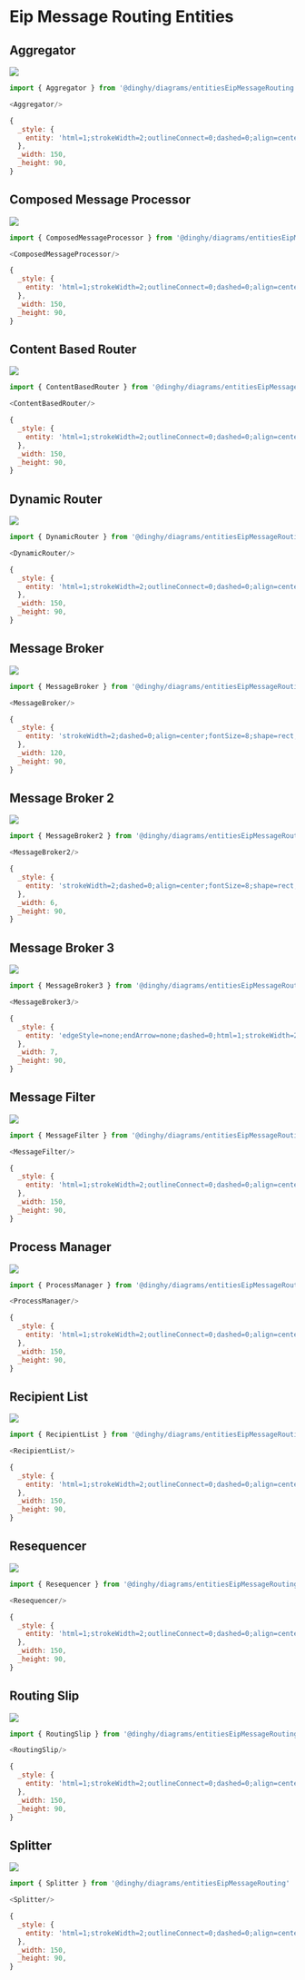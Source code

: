 
# Eip Message Routing Entities


## Aggregator

<Tabs>
  <TabItem value="Preview">

![](./aggregator.png#drawio)

  </TabItem>
  <TabItem value="Usage">
    
```js
import { Aggregator } from '@dinghy/diagrams/entitiesEipMessageRouting'

<Aggregator/>
```

  </TabItem>
  <TabItem value="Definition">
    
```js
{
  _style: {
    entity: 'html=1;strokeWidth=2;outlineConnect=0;dashed=0;align=center;fontSize=8;fillColor=#c0f5a9;verticalLabelPosition=bottom;verticalAlign=top;shape=mxgraph.eip.aggregator;',
  },
  _width: 150,
  _height: 90,
}
```

  </TabItem>
</Tabs>


## Composed Message Processor

<Tabs>
  <TabItem value="Preview">

![](./composed-message-processor.png#drawio)

  </TabItem>
  <TabItem value="Usage">
    
```js
import { ComposedMessageProcessor } from '@dinghy/diagrams/entitiesEipMessageRouting'

<ComposedMessageProcessor/>
```

  </TabItem>
  <TabItem value="Definition">
    
```js
{
  _style: {
    entity: 'html=1;strokeWidth=2;outlineConnect=0;dashed=0;align=center;fontSize=8;fillColor=#c0f5a9;verticalLabelPosition=bottom;verticalAlign=top;shape=mxgraph.eip.composed_message_processor;',
  },
  _width: 150,
  _height: 90,
}
```

  </TabItem>
</Tabs>


## Content Based Router

<Tabs>
  <TabItem value="Preview">

![](./content-based-router.png#drawio)

  </TabItem>
  <TabItem value="Usage">
    
```js
import { ContentBasedRouter } from '@dinghy/diagrams/entitiesEipMessageRouting'

<ContentBasedRouter/>
```

  </TabItem>
  <TabItem value="Definition">
    
```js
{
  _style: {
    entity: 'html=1;strokeWidth=2;outlineConnect=0;dashed=0;align=center;fontSize=8;fillColor=#c0f5a9;verticalLabelPosition=bottom;verticalAlign=top;shape=mxgraph.eip.content_based_router;',
  },
  _width: 150,
  _height: 90,
}
```

  </TabItem>
</Tabs>


## Dynamic Router

<Tabs>
  <TabItem value="Preview">

![](./dynamic-router.png#drawio)

  </TabItem>
  <TabItem value="Usage">
    
```js
import { DynamicRouter } from '@dinghy/diagrams/entitiesEipMessageRouting'

<DynamicRouter/>
```

  </TabItem>
  <TabItem value="Definition">
    
```js
{
  _style: {
    entity: 'html=1;strokeWidth=2;outlineConnect=0;dashed=0;align=center;fontSize=8;fillColor=#c0f5a9;verticalLabelPosition=bottom;verticalAlign=top;shape=mxgraph.eip.dynamic_router;',
  },
  _width: 150,
  _height: 90,
}
```

  </TabItem>
</Tabs>


## Message Broker

<Tabs>
  <TabItem value="Preview">

![](./message-broker.png#drawio)

  </TabItem>
  <TabItem value="Usage">
    
```js
import { MessageBroker } from '@dinghy/diagrams/entitiesEipMessageRouting'

<MessageBroker/>
```

  </TabItem>
  <TabItem value="Definition">
    
```js
{
  _style: {
    entity: 'strokeWidth=2;dashed=0;align=center;fontSize=8;shape=rect;fillColor=#fffbc0;strokeColor=#000000;',
  },
  _width: 120,
  _height: 90,
}
```

  </TabItem>
</Tabs>


## Message Broker 2

<Tabs>
  <TabItem value="Preview">

![](./message-broker-2.png#drawio)

  </TabItem>
  <TabItem value="Usage">
    
```js
import { MessageBroker2 } from '@dinghy/diagrams/entitiesEipMessageRouting'

<MessageBroker2/>
```

  </TabItem>
  <TabItem value="Definition">
    
```js
{
  _style: {
    entity: 'strokeWidth=2;dashed=0;align=center;fontSize=8;shape=rect;fillColor=#c0f5a9;strokeColor=#000000;',
  },
  _width: 6,
  _height: 90,
}
```

  </TabItem>
</Tabs>


## Message Broker 3

<Tabs>
  <TabItem value="Preview">

![](./message-broker-3.png#drawio)

  </TabItem>
  <TabItem value="Usage">
    
```js
import { MessageBroker3 } from '@dinghy/diagrams/entitiesEipMessageRouting'

<MessageBroker3/>
```

  </TabItem>
  <TabItem value="Definition">
    
```js
{
  _style: {
    entity: 'edgeStyle=none;endArrow=none;dashed=0;html=1;strokeWidth=2;',
  },
  _width: 7,
  _height: 90,
}
```

  </TabItem>
</Tabs>


## Message Filter

<Tabs>
  <TabItem value="Preview">

![](./message-filter.png#drawio)

  </TabItem>
  <TabItem value="Usage">
    
```js
import { MessageFilter } from '@dinghy/diagrams/entitiesEipMessageRouting'

<MessageFilter/>
```

  </TabItem>
  <TabItem value="Definition">
    
```js
{
  _style: {
    entity: 'html=1;strokeWidth=2;outlineConnect=0;dashed=0;align=center;fontSize=8;fillColor=#c0f5a9;verticalLabelPosition=bottom;verticalAlign=top;shape=mxgraph.eip.message_filter;',
  },
  _width: 150,
  _height: 90,
}
```

  </TabItem>
</Tabs>


## Process Manager

<Tabs>
  <TabItem value="Preview">

![](./process-manager.png#drawio)

  </TabItem>
  <TabItem value="Usage">
    
```js
import { ProcessManager } from '@dinghy/diagrams/entitiesEipMessageRouting'

<ProcessManager/>
```

  </TabItem>
  <TabItem value="Definition">
    
```js
{
  _style: {
    entity: 'html=1;strokeWidth=2;outlineConnect=0;dashed=0;align=center;fontSize=8;fillColor=#c0f5a9;verticalLabelPosition=bottom;verticalAlign=top;shape=mxgraph.eip.process_manager;',
  },
  _width: 150,
  _height: 90,
}
```

  </TabItem>
</Tabs>


## Recipient List

<Tabs>
  <TabItem value="Preview">

![](./recipient-list.png#drawio)

  </TabItem>
  <TabItem value="Usage">
    
```js
import { RecipientList } from '@dinghy/diagrams/entitiesEipMessageRouting'

<RecipientList/>
```

  </TabItem>
  <TabItem value="Definition">
    
```js
{
  _style: {
    entity: 'html=1;strokeWidth=2;outlineConnect=0;dashed=0;align=center;fontSize=8;fillColor=#c0f5a9;verticalLabelPosition=bottom;verticalAlign=top;shape=mxgraph.eip.recipient_list;',
  },
  _width: 150,
  _height: 90,
}
```

  </TabItem>
</Tabs>


## Resequencer

<Tabs>
  <TabItem value="Preview">

![](./resequencer.png#drawio)

  </TabItem>
  <TabItem value="Usage">
    
```js
import { Resequencer } from '@dinghy/diagrams/entitiesEipMessageRouting'

<Resequencer/>
```

  </TabItem>
  <TabItem value="Definition">
    
```js
{
  _style: {
    entity: 'html=1;strokeWidth=2;outlineConnect=0;dashed=0;align=center;fontSize=8;fillColor=#c0f5a9;verticalLabelPosition=bottom;verticalAlign=top;shape=mxgraph.eip.resequencer;',
  },
  _width: 150,
  _height: 90,
}
```

  </TabItem>
</Tabs>


## Routing Slip

<Tabs>
  <TabItem value="Preview">

![](./routing-slip.png#drawio)

  </TabItem>
  <TabItem value="Usage">
    
```js
import { RoutingSlip } from '@dinghy/diagrams/entitiesEipMessageRouting'

<RoutingSlip/>
```

  </TabItem>
  <TabItem value="Definition">
    
```js
{
  _style: {
    entity: 'html=1;strokeWidth=2;outlineConnect=0;dashed=0;align=center;fontSize=8;fillColor=#c0f5a9;verticalLabelPosition=bottom;verticalAlign=top;shape=mxgraph.eip.routing_slip;',
  },
  _width: 150,
  _height: 90,
}
```

  </TabItem>
</Tabs>


## Splitter

<Tabs>
  <TabItem value="Preview">

![](./splitter.png#drawio)

  </TabItem>
  <TabItem value="Usage">
    
```js
import { Splitter } from '@dinghy/diagrams/entitiesEipMessageRouting'

<Splitter/>
```

  </TabItem>
  <TabItem value="Definition">
    
```js
{
  _style: {
    entity: 'html=1;strokeWidth=2;outlineConnect=0;dashed=0;align=center;fontSize=8;fillColor=#c0f5a9;verticalLabelPosition=bottom;verticalAlign=top;shape=mxgraph.eip.splitter;',
  },
  _width: 150,
  _height: 90,
}
```

  </TabItem>
</Tabs>

